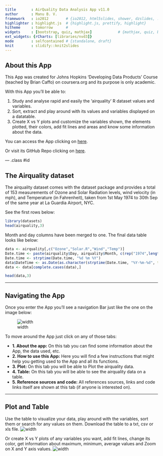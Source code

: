```yaml
---
title       : AirQuality Data Analysis App v11.0
author      : Manu B. V.
framework   : io2012        # {io2012, html5slides, shower, dzslides, ...}
highlighter : highlight.js  # {highlight.js, prettify, highlight}
hitheme     : tomorrow      # 
widgets     : [bootstrap, quiz, mathjax]            # {mathjax, quiz, bootstrap}
ext_widgets: {rCharts: [libraries/nvd3]}
mode        : selfcontained # {standalone, draft}
knit        : slidify::knit2slides
---
```

  
## About this App
  
  This App was created for Johns Hopkins 'Developing Data Products' Course (teached by Brian Caffo) on coursera.org and its purpose is only academic.

With this App you'll be able to:

1. Study and analyse rapid and easily the 'airquality' R dataset values and variables.
2. Sort, extract and play around with its values and variables displayed on a datatable.
3. Create X vs Y plots and customize the variables shown, the elements plotted, their colors, add fit lines and areas and know some information about the data.

You can access the App clicking on <a href="https://manuelblancovalentin.shinyapps.io/AirQuality-Data-Analysis-App-v11/">here</a>.

Or visit its GitHub Repo clicking on <a href="https://github.com/manuelblancovalentin/DevelopingDataProducts-Project/">here</a>.


--- .class #id 

## The Airquality dataset

The airquality dataset comes with the dataset package and provides a total of 153 measurements of Ozone and Solar Radiation levels, wind velocity (in mph), and Temperature (in Fahrenheit), taken from 1st May 1974 to 30th Sep of the same year at La Guardia Airport, NYC.

See the first rows below:
```r
library(datasets)
head(airquality,3)
```

Month and day columns have been merged to one. The final data table looks like below: 
```r
data <- airquality[,c("Ozone","Solar.R","Wind","Temp")]
Date.time <- paste(airquality$Day, airquality$Month, c(rep("1974",length(airquality$Day))))
Date.time <- strptime(Date.time, "%d %m %Y")
data$DateTime <- as.Date(as.character(strptime(Date.time, "%Y-%m-%d", tz="America/Los_Angeles")))
data <- data[complete.cases(data),]

head(data,3)
```

--- 

## Navigating the App

Once you enter the App you'll see a navigation Bar just like the one on the image below: 

![width](navbar.png)

To move around the App just click on any of those tabs:

<ul>
<li><b>1. About the app:</b> On this tab you can find some information about the App, the data used, etc.</li>

<li><b>2. How to use this App:</b> Here you will find a few instructions that might help you getting used to the App and all its functions. </li>

<li><b>3. Plot:</b> On this tab you will be able to Plot the airquality data. </li>

<li><b>4. Table:</b> On this tab you will be able to see the airquality data on a table. </li>

<li><b>5. Reference sources and code:</b> All references sources, links and code links itself are shown at this tab (if anyone is interested on). </li>
</ul>

--- 

## Plot and Table

Use the table to visualize your data, play around with the variables, sort them or search for any values on them. Download the table to a txt, csv or xls file.
![width](table.png)

Or create X vs Y plots of any variables you want, add fit lines, change its color, get information about maximum, minimum, average values and Zoom on X and Y axis values.
![width](plot.png) 